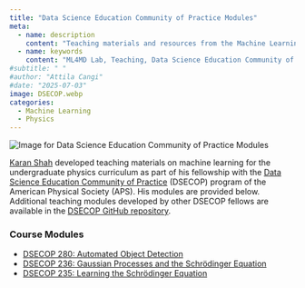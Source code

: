 ```yaml
---
title: "Data Science Education Community of Practice Modules"
meta:
  - name: description
    content: "Teaching materials and resources from the Machine Learning for Materials Design (ML4MD) Lab: Data Science Education Community of Practice Modules."
  - name: keywords
    content: "ML4MD Lab, Teaching, Data Science Education Community of Practice, DSECOP, Machine Learning, Physics"
#subtitle: " "
#author: "Attila Cangi"
#date: "2025-07-03"
image: DSECOP.webp
categories:
  - Machine Learning
  - Physics
---
```


![](DSECOP.webp){.course-thumbnail alt="Image for Data Science Education Community of Practice Modules"}

[Karan Shah](/people/current/karan_shah.qmd) developed teaching materials on machine learning for the undergraduate physics curriculum as part of his fellowship with the [Data Science Education Community of Practice](https://dsecop.org/){target="_blank"} (DSECOP) program of the American Physical Society (APS). His modules are provided below. Additional teaching modules developed by other DSECOP fellows are available in the [DSECOP GitHub repository](https://github.com/GDS-Education-Community-of-Practice/DSECOP){target="_blank"}.


### Course Modules

*   [DSECOP 280: Automated Object Detection](https://github.com/GDS-Education-Community-of-Practice/DSECOP/tree/main/Automated_Object_Detection){target="_blank"}
*   [DSECOP 236: Gaussian Processes and the Schrödinger Equation](https://github.com/GDS-Education-Community-of-Practice/DSECOP/tree/main/Gaussian_Processes_and_Schrodinger_Equation){target="_blank"}
*   [DSECOP 235: Learning the Schrödinger Equation](https://github.com/GDS-Education-Community-of-Practice/DSECOP/tree/main/Learning_the_Schrodinger_Equation){target="_blank"}
